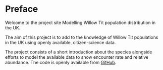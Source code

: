 # Preface {.unnumbered}

Welcome to the project site Modelling Willow Tit population distribution in the UK.

The aim of this project is to add to the knowledge of Willow Tit populations in the UK using openly available, citizen-science data.

The project consists of a short introduction about the species alongside efforts to model the available data to show encounter rate and relative abundance. The code is openly available from [GitHub](https://github.com/jacvig/WillowTit2024).
